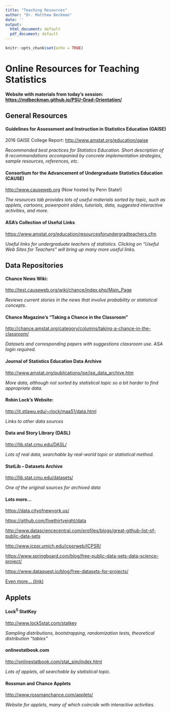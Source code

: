 ```yaml
---
title: "Teaching Resources"
author: "Dr. Matthew Beckman"
date: ''
output:
  html_document: default
  pdf_document: default
---
```


```r
knitr::opts_chunk$set(echo = TRUE)
```

# Online Resources for Teaching Statistics

#### Website with materials from today's session:  [https://mdbeckman.github.io/PSU-Grad-Orientation/](https://mdbeckman.github.io/PSU-Grad-Orientation/)

## General Resources 

#### Guidelines for Assessment and Instruction in Statistics Education (GAISE)
2016 GAISE College Report: [http://www.amstat.org/education/gaise](http://www.amstat.org/education/gaise)

*Recommended best practices for Statistics Education.  Short description of 6 recommendations accompanied by concrete implementation strategies, sample resources, references, etc.*

#### Consortium for the Advancement of Undergraduate Statistics Education (CAUSE)

<http://www.causeweb.org> (Now hosted by Penn State!)

*The resources tab provides lots of useful materials sorted by topic, such as applets, cartoons, powerpoint slides, tutorials, data, suggested interactive activities, and more.*

#### ASA’s Collection of Useful Links

<https://www.amstat.org/education/resourcesforundergradteachers.cfm>

*Useful links for undergraduate teachers of statistics.  Clicking on “Useful Web Sites for Teachers” will bring up many more useful links.*

## Data Repositories

#### Chance News Wiki:
<http://test.causeweb.org/wiki/chance/index.php/Main_Page>

*Reviews current stories in the news that involve probability or statistical concepts.*

#### Chance Magazine’s “Taking a Chance in the Classroom”

<http://chance.amstat.org/category/columns/taking-a-chance-in-the-classroom/>

*Datasets and corresponding papers with suggestions classroom use.  ASA login required.*


#### Journal of Statistics Education Data Archive

<http://www.amstat.org/publications/jse/jse_data_archive.htm> 

*More data, although not sorted by statistical topic so a bit harder to find appropriate data.*

#### Robin Lock’s Website: 

<http://it.stlawu.edu/~rlock/maa51/data.html>

*Links to other data sources*

#### Data and Story Library (DASL)  

<http://lib.stat.cmu.edu/DASL/>

*Lots of real data, searchable by real-world topic or statistical method.*

#### StatLib – Datasets Archive
<http://lib.stat.cmu.edu/datasets/>

*One of the original sources for archived data*

#### Lots more...

<https://data.cityofnewyork.us/>

<https://github.com/fivethirtyeight/data>

<http://www.datasciencecentral.com/profiles/blogs/great-github-list-of-public-data-sets>

<http://www.icpsr.umich.edu/icpsrweb/ICPSR/>

<https://www.springboard.com/blog/free-public-data-sets-data-science-project/>

<https://www.dataquest.io/blog/free-datasets-for-projects/>

[Even more... (link)](http://bfy.tw/DOFS)


## Applets
  
#### Lock^5^ StatKey

<http://www.lock5stat.com/statkey>

*Sampling distributions, bootstrapping, randomization tests, theoretical distribution “tables”*

#### onlinestatbook.com

<http://onlinestatbook.com/stat_sim/index.html>

*Lots of applets, all searchable by statistical topic.*

#### Rossman and Chance Applets

<http://www.rossmanchance.com/applets/>

*Website for applets, many of which coincide with interactive activities.*



